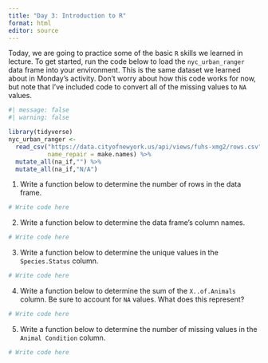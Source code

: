 ```yaml
---
title: "Day 3: Introduction to R"
format: html
editor: source
---
```


Today, we are going to practice some of the basic `R` skills we learned in lecture. To get started, run the code below to load the `nyc_urban_ranger` data frame into your environment. This is the same dataset we learned about in Monday's activity. Don't worry about how this code works for now, but note that I've included code to convert all of the missing values to `NA` values. 

```r
#| message: false
#| warning: false

library(tidyverse)
nyc_urban_ranger <- 
  read_csv("https://data.cityofnewyork.us/api/views/fuhs-xmg2/rows.csv",
           name_repair = make.names) %>%
  mutate_all(na_if,"") %>%
  mutate_all(na_if,"N/A")
```

1. Write a function below to determine the number of rows in the data frame.

```r
# Write code here
```

2. Write a function below to determine the data frame's column names.

```r
# Write code here
```

3. Write a function below to determine the unique values in the `Species.Status` column.

```r
# Write code here
```

4. Write a function below to determine the sum of the `X..of.Animals` column. Be sure to account for `NA` values. What does this represent?

```r
# Write code here
```

5. Write a function below to determine the number of missing values in the `Animal Condition` column.

```r
# Write code here
```


